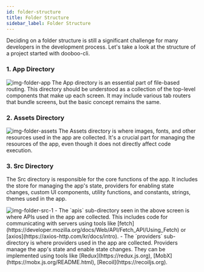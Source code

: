 ```yaml
---
id: folder-structure
title: Folder Structure
sidebar_label: Folder Structure
---
```



Deciding on a folder structure is still a significant challenge for many developers in the development process. Let's take a look at the structure of a project started with dooboo-cli.

### 1. App Directory
<img src={ImgFolderApp} alt="img-folder-app" width={320}/>
The App directory is an essential part of file-based routing.
This directory should be understood as a collection of the top-level components that make up each screen.
It may include various tab routers that bundle screens, but the basic concept remains the same.

### 2. Assets Directory
<img src={ImgFolderAssets} alt="img-folder-assets" width={320}/>
The Assets directory is where images, fonts, and other resources used in the app are collected.
It's a crucial part for managing the resources of the app, even though it does not directly affect code execution.

### 3. Src Directory
The Src directory is responsible for the core functions of the app.
It includes the store for managing the app's state, providers for enabling state changes, custom UI components, utility functions, and constants, strings, themes used in the app.

<img src={ImgFolderSrc1} alt="img-folder-src-1" width={320}/>
- The `apis` sub-directory seen in the above screen is where APIs used in the app are collected. This includes code for communicating with servers using tools like [fetch](https://developer.mozilla.org/docs/Web/API/Fetch_API/Using_Fetch) or [axios](https://axios-http.com/kr/docs/intro).
- The `providers` sub-directory is where providers used in the app are collected. Providers manage the app's state and enable state changes. They can be implemented using tools like [Redux](https://redux.js.org), [MobX](https://mobx.js.org/README.html), [Recoil](https://recoiljs.org).

<AdFitMobileBanner
  unit="DAN-weLLBNA8C31gpo1t"
  className="adfit-bottom-mobile"
/>